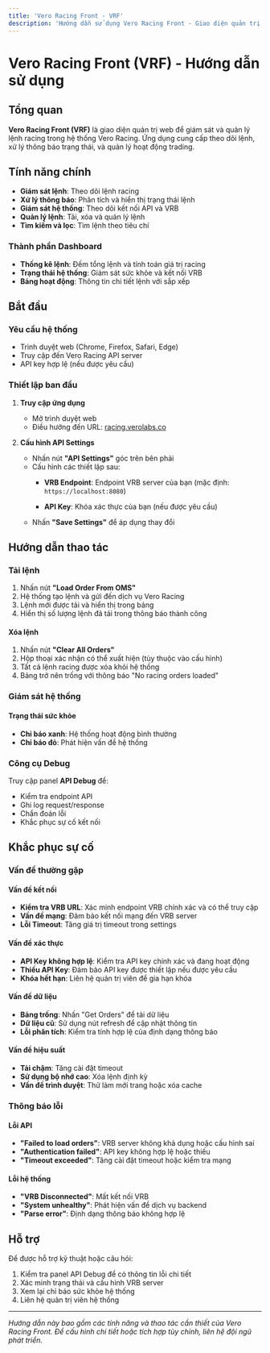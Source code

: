 ```yaml
---
title: 'Vero Racing Front - VRF'
description: 'Hướng dẫn sử dụng Vero Racing Front - Giao diện quản trị hệ thống racing'
---
```


# Vero Racing Front (VRF) - Hướng dẫn sử dụng

## Tổng quan

**Vero Racing Front (VRF)** là giao diện quản trị web để giám sát và quản lý lệnh racing trong hệ thống Vero Racing. Ứng dụng cung cấp theo dõi lệnh, xử lý thông báo trạng thái, và quản lý hoạt động trading.

## Tính năng chính


- **Giám sát lệnh**: Theo dõi lệnh racing
- **Xử lý thông báo**: Phân tích và hiển thị trạng thái lệnh
- **Giám sát hệ thống**: Theo dõi kết nối API và VRB
- **Quản lý lệnh**: Tải, xóa và quản lý lệnh
- **Tìm kiếm và lọc**: Tìm lệnh theo tiêu chí


### Thành phần Dashboard
- **Thống kê lệnh**: Đếm tổng lệnh và tính toán giá trị racing
- **Trạng thái hệ thống**: Giám sát sức khỏe và kết nối VRB
- **Bảng hoạt động**: Thông tin chi tiết lệnh với sắp xếp


## Bắt đầu

### Yêu cầu hệ thống
- Trình duyệt web (Chrome, Firefox, Safari, Edge)
- Truy cập đến Vero Racing API server
- API key hợp lệ (nếu được yêu cầu)

### Thiết lập ban đầu

1. **Truy cập ứng dụng**
   - Mở trình duyệt web
   - Điều hướng đến URL: [racing.verolabs.co](https://racing.verolabs.co)


2. **Cấu hình API Settings**
   - Nhấn nút **"API Settings"** góc trên bên phải
   - Cấu hình các thiết lập sau:
     - **VRB Endpoint**: Endpoint VRB server của bạn (mặc định: `https://localhost:8080`)

     - **API Key**: Khóa xác thực của bạn (nếu được yêu cầu)
   - Nhấn **"Save Settings"** để áp dụng thay đổi


## Hướng dẫn thao tác

### Tải lệnh



1. Nhấn nút **"Load Order From OMS"**
2. Hệ thống tạo lệnh và gửi đến dịch vụ Vero Racing
3. Lệnh mới được tải và hiển thị trong bảng
4. Hiển thị số lượng lệnh đã tải trong thông báo thành công



#### Xóa lệnh
1. Nhấn nút **"Clear All Orders"**
2. Hộp thoại xác nhận có thể xuất hiện (tùy thuộc vào cấu hình)
3. Tất cả lệnh racing được xóa khỏi hệ thống
4. Bảng trở nên trống với thông báo "No racing orders loaded"



### Giám sát hệ thống

#### Trạng thái sức khỏe
- **Chỉ báo xanh**: Hệ thống hoạt động bình thường
- **Chỉ báo đỏ**: Phát hiện vấn đề hệ thống







### Công cụ Debug

Truy cập panel **API Debug** để:
- Kiểm tra endpoint API
- Ghi log request/response
- Chẩn đoán lỗi
- Khắc phục sự cố kết nối

## Khắc phục sự cố

### Vấn đề thường gặp

#### Vấn đề kết nối
- **Kiểm tra VRB URL**: Xác minh endpoint VRB chính xác và có thể truy cập
- **Vấn đề mạng**: Đảm bảo kết nối mạng đến VRB server
- **Lỗi Timeout**: Tăng giá trị timeout trong settings


#### Vấn đề xác thực
- **API Key không hợp lệ**: Kiểm tra API key chính xác và đang hoạt động
- **Thiếu API Key**: Đảm bảo API key được thiết lập nếu được yêu cầu
- **Khóa hết hạn**: Liên hệ quản trị viên để gia hạn khóa

#### Vấn đề dữ liệu
- **Bảng trống**: Nhấn "Get Orders" để tải dữ liệu
- **Dữ liệu cũ**: Sử dụng nút refresh để cập nhật thông tin
- **Lỗi phân tích**: Kiểm tra tính hợp lệ của định dạng thông báo

#### Vấn đề hiệu suất
- **Tải chậm**: Tăng cài đặt timeout
- **Sử dụng bộ nhớ cao**: Xóa lệnh định kỳ
- **Vấn đề trình duyệt**: Thử làm mới trang hoặc xóa cache

### Thông báo lỗi

#### Lỗi API
- **"Failed to load orders"**: VRB server không khả dụng hoặc cấu hình sai
- **"Authentication failed"**: API key không hợp lệ hoặc thiếu
- **"Timeout exceeded"**: Tăng cài đặt timeout hoặc kiểm tra mạng

#### Lỗi hệ thống
- **"VRB Disconnected"**: Mất kết nối VRB
- **"System unhealthy"**: Phát hiện vấn đề dịch vụ backend
- **"Parse error"**: Định dạng thông báo không hợp lệ



## Hỗ trợ

Để được hỗ trợ kỹ thuật hoặc câu hỏi:
1. Kiểm tra panel API Debug để có thông tin lỗi chi tiết
2. Xác minh trạng thái và cấu hình VRB server
3. Xem lại chỉ báo sức khỏe hệ thống
4. Liên hệ quản trị viên hệ thống

---

*Hướng dẫn này bao gồm các tính năng và thao tác cần thiết của Vero Racing Front. Để cấu hình chi tiết hoặc tích hợp tùy chỉnh, liên hệ đội ngũ phát triển.*
